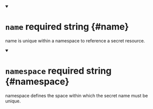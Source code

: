 


<details className="config-field" data-expandable="false" open>
<summary>

# `name` <span className="config-field-required" data-required="true">required</span> <span className="config-field-type">string</span> <span className="config-field-default"></span> <span className="config-field-enum"></span> {#name}

name is unique within a namespace to reference a secret resource.

</summary>



</details>



<details className="config-field" data-expandable="false" open>
<summary>

# `namespace` <span className="config-field-required" data-required="true">required</span> <span className="config-field-type">string</span> <span className="config-field-default"></span> <span className="config-field-enum"></span> {#namespace}

namespace defines the space within which the secret name must be unique.

</summary>



</details>
